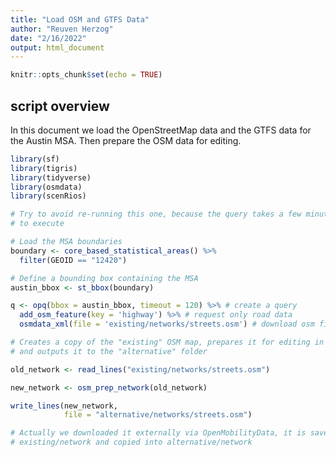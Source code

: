 ```yaml
---
title: "Load OSM and GTFS Data"
author: "Reuven Herzog"
date: "2/16/2022"
output: html_document
---
```


```r
knitr::opts_chunk$set(echo = TRUE)
```

## script overview

In this document we load the OpenStreetMap data and the GTFS data for the Austin MSA.
Then prepare the OSM data for editing.

```r
library(sf)
library(tigris)
library(tidyverse)
library(osmdata)
library(scenRios)
```


```r
# Try to avoid re-running this one, because the query takes a few minutes
# to execute

# Load the MSA boundaries
boundary <- core_based_statistical_areas() %>%
  filter(GEOID == "12420")

# Define a bounding box containing the MSA
austin_bbox <- st_bbox(boundary)

q <- opq(bbox = austin_bbox, timeout = 120) %>% # create a query
  add_osm_feature(key = 'highway') %>% # request only road data
  osmdata_xml(file = 'existing/networks/streets.osm') # download osm file
```

```r
# Creates a copy of the "existing" OSM map, prepares it for editing in JSOM,
# and outputs it to the "alternative" folder

old_network <- read_lines("existing/networks/streets.osm")

new_network <- osm_prep_network(old_network)

write_lines(new_network, 
            file = "alternative/networks/streets.osm")
```

```r
# Actually we downloaded it externally via OpenMobilityData, it is saved in
# existing/network and copied into alternative/network
```

